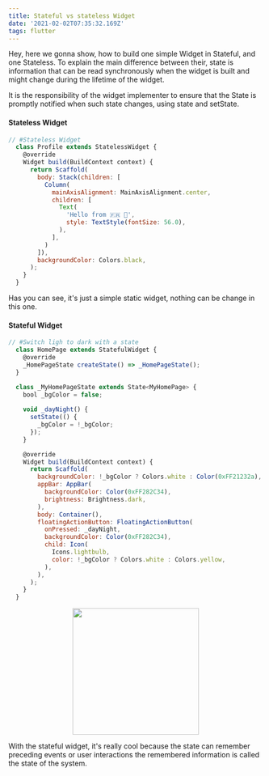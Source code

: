 ```yaml
---
title: Stateful vs stateless Widget
date: '2021-02-02T07:35:32.169Z'
tags: flutter
---
```


Hey, here we gonna show, how to build one simple Widget in Stateful, and one Stateless.
To explain the main difference between their, state is information that can be read
synchronously when the widget is built and might change during the lifetime of the widget.

It is the responsibility of the widget implementer to ensure that the State is promptly
notified when such state changes, using state and setState.

#### Stateless Widget

```javascript
// #Stateless Widget
  class Profile extends StatelessWidget {
    @override
    Widget build(BuildContext context) {
      return Scaffold(
        body: Stack(children: [
          Column(
            mainAxisAlignment: MainAxisAlignment.center,
            children: [
              Text(
                'Hello from 🇫🇷 🚀',
                style: TextStyle(fontSize: 56.0),
              ),
            ],
          )
        ]),
        backgroundColor: Colors.black,
      );
    }
  }
```

Has you can see, it's just a simple static widget, nothing can be change in this one.

#### Stateful Widget

```javascript
// #Switch ligh to dark with a state
  class HomePage extends StatefulWidget {
    @override
    _HomePageState createState() => _HomePageState();
  }

  class _MyHomePageState extends State<MyHomePage> {
    bool _bgColor = false;
    
    void _dayNight() {
      setState(() {
        _bgColor = !_bgColor;
      });
    }

    @override
    Widget build(BuildContext context) {
      return Scaffold(
        backgroundColor: !_bgColor ? Colors.white : Color(0xFF21232a),
        appBar: AppBar(
          backgroundColor: Color(0xFF282C34),
          brightness: Brightness.dark,
        ),
        body: Container(),
        floatingActionButton: FloatingActionButton(
          onPressed: _dayNight,
          backgroundColor: Color(0xFF282C34),
          child: Icon(
            Icons.lightbulb,
            color: !_bgColor ? Colors.white : Colors.yellow,
          ),
        ),
      );
    }
  }
```

<p style="text-align: center">
  <image width="250" src="./daynight.gif" />
</p>

With the stateful widget, it's really cool because the state can
remember preceding events or user interactions the remembered information is called the state of the system.